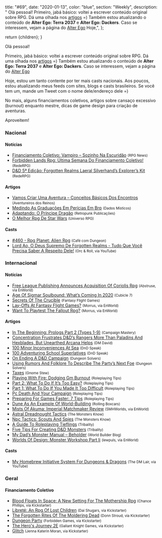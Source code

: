 
  title: "#69",
  date: "2020-01-13",
  color: "blue",
  section: "Weekly",
  description:
    "    Olá pessoal!    Primeiro, jabá básico: voltei a escrever conteúdo original sobre RPG. Dá uma olhada nos [artigos](/artigos/) =) Também estou atualizando o conteúdo de **Alter Ego: Terra 2037** e **Alter Ego: Dackers**. Caso se interessem, vejam a página do [Alter Ego](/alter-ego/)    Hoje,",
};

  return <InternalLayout meta={meta}>{children}</InternalLayout>;
}

Olá pessoal!

Primeiro, jabá básico: voltei a escrever conteúdo original sobre RPG. Dá uma olhada nos [artigos](/artigos/) =) Também estou atualizando o conteúdo de **Alter Ego: Terra 2037** e **Alter Ego: Dackers**. Caso se interessem, vejam a página do [Alter Ego](/alter-ego/)

Hoje, estou um tanto contente por ter mais casts nacionais. Aos poucos, estou atualizando meus feeds com sites, blogs e casts brasileiros. Se você tem um, mande um Tweet com o nome dele/endereço dele =)

No mais, alguns financiamentos coletivos, artigos sobre cansaço excessivo (burnout) enquanto mestre, dicas de game design para criação de aventuras.

Aproveitem!

### Nacional

#### Notícias

- [Financiamento Coletivo: Vampiro – Sozinho Na Escuridão] <small>(RPG News)</small>
- [Forbidden Lands Rpg: Última Semana Do Financiamento Coletivo!] <small>(RedeRPG)</small>
- [D&amp;D 5ª Edição: Forgotten Realms Laeral Silverhand’s Explorer’s Kit] <small>(RedeRPG)</small>

#### Artigos

- [Vamos Criar Uma Aventura – Conceitos Básicos Dos Encontros] <small>(Aventureiros dos Reinos)</small>
- [Medindo As Graduações Em Perícias Em Brp] <small>(Dados Místicos)</small>
- [Adaptando: O Príncipe Dragão] <small>(Retropunk Publicações)</small>
- [O Melhor Rpg De Star Wars] <small>(Universo RPG)</small>

#### Casts

- [#460 - Rpg Planet: Alien Rpg] <small>(Café com Dungeon)</small>
- [Lord Ao, O Deus Supremo De Forgotten Realms - Tudo Que Você Precisa Saber A Respeito Dele!] <small>(Orc &amp; Roll, via YouTube)</small>

### Internacional

#### Notícias

- [Free League Publishing Announces Acquisition Of Coriolis Rpg] <small>(Abstruse, via EnWorld)</small>
- [Age Of Sigmar Soulbound: What’s Coming In 2020] <small>(Cubicle 7)</small>
- [Secrets Of The Crucible] <small>(Fantasy Flight Games)</small>
- [Lay-Offs At Fantasy Flight Games?] <small>(Morrus, via EnWorld)</small>
- [Want To Playtest The Fallout Rpg?] <small>(Morrus, via EnWorld)</small>

#### Artigos

- [In The Beginning: Prologs Part 2 (Types 1-9)] <small>(Campaign Mastery)</small>
- [Concentration Frustrates D&amp;D’s Rangers More Than Paladins And Hexblades, But Unearthed Arcana Helps] <small>(DM David)</small>
- [100 Minor Inconveniences At Sea] <small>(DnD Speak)</small>
- [100 Adventuring School Superlatives] <small>(DnD Speak)</small>
- [On Ending A D&amp;D Campaign] <small>(Dungeon Solvers)</small>
- [Using Rumors And Folklore To Describe The Party’s Next Foe] <small>(Dungeon Solvers)</small>
- [Taxes] <small>(Gnome Stew)</small>
- [Playing With Fire: Dodging Gm Burnout] <small>(Roleplaying Tips)</small>
- [Part 2: What To Do If It’s Too Easy?] <small>(Roleplaying Tips)</small>
- [Part 1: What To Do If You Made It Too Difficult] <small>(Roleplaying Tips)</small>
- [Pc Death And Your Campaign] <small>(Roleplaying Tips)</small>
- [Preparing For Games Faster: 7 Tips] <small>(Roleplaying Tips)</small>
- [Dune As An Example Of World-Building] <small>(Rolling Boxcars)</small>
- [Mists Of Akuma: Imperial Matchmaker Review] <small>(SMHWorlds, via EnWorld)</small>
- [Astral Dreadnought Tactics] <small>(The Monsters Know)</small>
- [Npc Tactics: Scouts And Spies] <small>(The Monsters Know)</small>
- [A Guide To Roleplaying Tieflings] <small>(Tribality)</small>
- [Five Tips For Creating D&amp;D Monsters] <small>(Tribality)</small>
- [My Dad’s Monster Manual – Beholder] <small>(World Builder Blog)</small>
- [Worlds Of Design: Monster Workshop Part Ii] <small>(lewpuls, via EnWorld)</small>

#### Casts

- [My Homebrew Initiative System For Dungeons &amp; Dragons] <small>(The DM Lair, via YouTube)</small>

### Geral

#### Financiamento Coletivo

- [Blood Floats In Space: A New Setting For The Mothership Rpg] <small>(Chance Phillips, via Kickstarter)</small>
- [Libreté: An Rpg Of Lost Children] <small>(Dai Shugars, via Kickstarter)</small>
- [The Forgotten Rites Of The Moldering Dead] <small>(Donn Stroud, via Kickstarter)</small>
- [Dungeon Party] <small>(Forbidden Games, via Kickstarter)</small>
- [The Hero&#039;s Journey 2E] <small>(Gallant Knight Games, via Kickstarter)</small>
- [Glitch] <small>(Jenna Katerin Moran, via Kickstarter)</small>

[dungeon party]: https://www.kickstarter.com/projects/954412004/dungeon-party-0
[the forgotten rites of the moldering dead]: https://www.kickstarter.com/projects/2038851623/the-forgotten-rites-of-the-moldering-dead
[blood floats in space: a new setting for the mothership rpg]: https://www.kickstarter.com/projects/apollyonpress/blood-floats-in-space-a-new-setting-for-the-mothership-rpg
[glitch]: https://www.kickstarter.com/projects/jennamoran/glitchrpg
[the hero&#039;s journey 2e]: https://www.kickstarter.com/projects/gallantknightgames/the-heros-journey-2e
[libreté: an rpg of lost children]: https://www.kickstarter.com/projects/gmdk/librete-an-rpg-of-lost-children
[my homebrew initiative system for dungeons &amp; dragons]: https://www.youtube.com/watch?v=z0hCnh-j78Q
[a guide to roleplaying tieflings]: https://www.tribality.com/2020/01/07/a-guide-to-roleplaying-tiefling/
[concentration frustrates d&amp;d’s rangers more than paladins and hexblades, but unearthed arcana helps]: https://dmdavid.com/tag/concentration-frustrates-dds-rangers-more-than-anyone-but-unearthed-arcana-points-to-a-fix/
[part 2: what to do if it’s too easy?]: https://www.roleplayingtips.com/combat/combat-action/part-2-what-to-do-if-its-too-easy/
[part 1: what to do if you made it too difficult]: https://www.roleplayingtips.com/combat/combat-action/part-1-what-to-do-if-you-made-it-too-difficult/
[on ending a d&amp;d campaign]: https://www.dungeonsolvers.com/2020/01/06/ending-a-dd-campaign/
[dune as an example of world-building]: https://rollingboxcars.com/2020/01/06/dune-as-an-example-of-world-building/
[in the beginning: prologs part 2 (types 1-9)]: http://www.campaignmastery.com/blog/prologs-part-2-types-1-9/
[taxes]: https://gnomestew.com/taxes/
[financiamento coletivo: vampiro – sozinho na escuridão]: https://newsrpg.wordpress.com/2020/01/07/financiamento-coletivo-vampiro-sozinho-na-escuridao/
[o melhor rpg de star wars]: https://universorpg.com/hyperdrive/sistemas/o-melhor-rpg-de-star-wars/
[pc death and your campaign]: https://www.roleplayingtips.com/rptn/pc-death-and-your-campaign/
[adaptando: o príncipe dragão]: https://retropunk.com.br/editora/adaptando-o-principe-dragao/
[mists of akuma: imperial matchmaker review]: https://www.enworld.org/threads/mists-of-akuma-imperial-matchmaker-review.669292/
[free league publishing announces acquisition of coriolis rpg]: https://www.enworld.org/threads/free-league-publishing-announces-acquisition-of-coriolis-rpg.669547/
[my dad’s monster manual – beholder]: https://worldbuilderblog.me/2020/01/09/my-dads-monster-manual-beholder/
[100 minor inconveniences at sea]: http://dndspeak.com/2020/01/100-minor-inconveniences-at-sea/
[forbidden lands rpg: última semana do financiamento coletivo!]: https://www.rederpg.com.br/2020/01/09/forbidden-lands-rpg-ultima-semana-do-financiamento-coletivo/
[preparing for games faster: 7 tips]: https://www.roleplayingtips.com/rptn/preparing-for-games-faster-7-tips/
[lay-offs at fantasy flight games?]: https://www.enworld.org/threads/lay-offs-at-fantasy-flight-games.669517/
[secrets of the crucible]: https://www.fantasyflightgames.com/en/news/2020/1/6/secrets-of-the-crucible/
[age of sigmar soulbound: what’s coming in 2020]: https://www.cubicle7games.com/age-of-sigmar-soulbound-whats-coming-in-2020/
[want to playtest the fallout rpg?]: https://www.enworld.org/threads/want-to-playtest-the-fallout-rpg.669504/
[worlds of design: monster workshop part ii]: https://www.enworld.org/threads/worlds-of-design-monster-workshop-part-ii.669163/
[100 adventuring school superlatives]: http://dndspeak.com/2020/01/100-adventuring-school-superlatives/
[vamos criar uma aventura – conceitos básicos dos encontros]: http://aventureirosdosreinos.com/vamos-criar-uma-aventura-conceitos-basicos-dos-encontros/
[using rumors and folklore to describe the party’s next foe]: https://www.dungeonsolvers.com/2020/01/10/using-rumors-and-folklore-to-describe-the-partys-next-foe/
[astral dreadnought tactics]: http://themonstersknow.com/astral-dreadnought-tactics/
[five tips for creating d&amp;d monsters]: https://www.tribality.com/2020/01/10/five-tips-for-creating-dd-monsters/
[npc tactics: scouts and spies]: http://themonstersknow.com/npc-tactics-scouts-and-spies/
[d&amp;d 5ª edição: forgotten realms laeral silverhand’s explorer’s kit]: https://www.rederpg.com.br/2020/01/12/dd-5a-edicao-forgotten-realms-laeral-silverhands-explorers-kit/
[playing with fire: dodging gm burnout]: https://www.roleplayingtips.com/rptn/playing-with-fire-dodging-gm-burnout/
[lord ao, o deus supremo de forgotten realms - tudo que você precisa saber a respeito dele!]: https://www.youtube.com/watch?v=8sFN2MK4Vzg
[#460 - rpg planet: alien rpg]: https://www.podbean.com/media/share/pb-fhu4j-cf4fef
[medindo as graduações em perícias em brp]: https://dadosmisticos.com/2020/01/07/medindo-as-graduacoes-em-pericias-em-brp/
